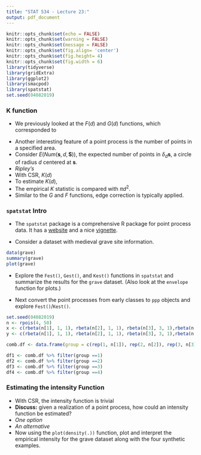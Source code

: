 ```yaml
---
title: "STAT 534 - Lecture 23:"
output: pdf_document
---
```


```r
knitr::opts_chunk$set(echo = FALSE)
knitr::opts_chunk$set(warning = FALSE)
knitr::opts_chunk$set(message = FALSE)
knitr::opts_chunk$set(fig.align= 'center')
knitr::opts_chunk$set(fig.height= 4)
knitr::opts_chunk$set(fig.width = 6)
library(tidyverse)
library(gridExtra)
library(ggplot2)
library(smacpod)
library(spatstat)
set.seed(04082019)
```

### K function

- We previously looked at the $F(d)$ and $G(d)$ functions, which corresponded to 

\vfill

- Another interesting feature of a point process is the number of points in a specified area.
\vfill
- Consider $E(Num(\boldsymbol{s},d,\boldsymbol{S}))$, the expected number of points in $\delta_d\boldsymbol{s}$, a circle of radius $d$ centered at $\boldsymbol{s}$.
\vfill
- *Ripley's*
\vfill
\vfill
- With CSR, $K(d)$
\vfill
- To estimate $K(d)$, 
\vfill
\vfill
- The empirical $K$ statistic is compared with $\pi d^2$. 
\vfill
- Similar to the $G$ and $F$ functions, edge correction is typically applied.
\newpage

### `spatstat` Intro
- The `spatstat` package is a comprehensive R package for point process data. It has a [website](http://spatstat.org) and a nice [vignette](https://cran.r-project.org/web/packages/spatstat/vignettes/getstart.pdf).
\vfill

- Consider a dataset with medieval grave site information.
```r
data(grave)
summary(grave)
plot(grave)
```
\vfill
- Explore the `Fest()`, `Gest()`, and `Kest()` functions in `spatstat` and summarize the results for the `grave` dataset. (Also look at the `envelope` function for plots.)


\vfill

\newpage
- Next convert the point processes from early classes to `ppp` objects and explore `Fest()`/`Kest()`.

```r
set.seed(04082019)
n <- rpois(4, 50)
x <- c(rbeta(n[1], 1, 1), rbeta(n[2], 1, 1), rbeta(n[3], 3, 1),rbeta(n[4], 3, 3))
y <- c(rbeta(n[1], 1, 1), rbeta(n[2], 1, 1), rbeta(n[3], 3, 1),rbeta(n[4], 3, 3))

comb.df <- data.frame(group = c(rep(1, n[1]), rep(2, n[2]), rep(3, n[3]), rep(4, n[4])), x = x, y = y)

df1 <- comb.df %>% filter(group ==1)
df2 <- comb.df %>% filter(group ==2)
df3 <- comb.df %>% filter(group ==3)
df4 <- comb.df %>% filter(group ==4)
```


### Estimating the intensity Function 

- With CSR, the intensity function is trivial 
\vfill
- __Discuss:__ given a realization of a point process, how could an intensity function be estimated?
\vfill
- *One option*
\vfill
\vfill
- *An alternative* 
\vfill
\vfill
- Now using the `plot(density(.))` function, plot and interpret the empirical intensity for the grave dataset along with the four synthetic examples.

\vfill